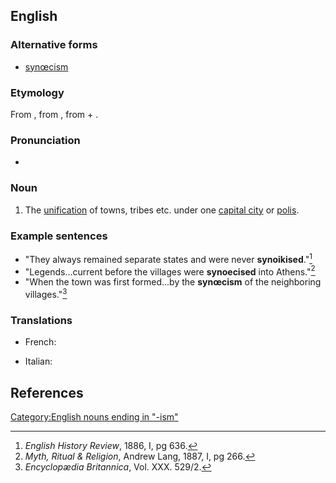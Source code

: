 ==English==

===Alternative forms===
* [[synœcism]]

===Etymology===
From {{etyl|grc}} {{term|συνοικισμός|sc=polytonic}}, from {{term|συνοικίζειν||to make live with, to unite under one city|sc=polytonic}}, from {{term|σύν||[[syn-]]|sc=polytonic}} + {{term|οἰκίζειν||to colonise|sc=polytonic}}.

===Pronunciation===
* {{IPA|/sɪˈniːsɪzəm/}}

===Noun===
{{en-noun}}

# {{context|Ancient Greece}} The [[unification]] of towns, tribes etc. under one [[capital city]] or [[polis]].

===Example sentences===
*"They always remained separate states and were never '''synoikised'''."<ref>''English History Review'', 1886, I, pg 636.</ref>
*"Legends...current before the villages were '''synoecised''' into Athens."<ref>''Myth, Ritual & Religion'', Andrew Lang, 1887, I, pg 266.</ref>
*"When the town was first formed...by the '''synœcism''' of the neighboring villages."<ref>''Encyclopædia Britannica'', Vol. XXX. 529/2.</ref>

===Translations===
{{trans-top|unification under one capital city}}
* French: {{t|fr|synœcisme|m}}
{{trans-mid}}
* Italian: {{t-|it|sinecismo|m}}
{{trans-bottom}}

==References==
<references/>
[[Category:English nouns ending in "-ism"]]